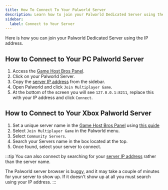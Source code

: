 ```yaml
---
title: How To Connect To Your Palworld Server
description: Learn how to join your Palworld Dedicated Server using the IP address.
sidebar:
  label: Connect to Your Server
---
```


Here is how you can join your Palworld Dedicated Server using the IP address.

## How to Connect to Your PC Palworld Server 

1. Access the [Game Host Bros Panel](https://panel.gamehostbros.com/).
2. Click on your Palworld Server.
3. Copy the [server IP address](https://www.youtube.com/watch?v=Ap7DtDF-wYg) from the sidebar.
4. Open Palworld and click `Join Multiplayer Game`.
5. At the bottom of the screen you will see `127.0.0.1:8211`, replace this with your IP address and click `Connect`.

## How to Connect to Your Xbox Palworld Server

1. Set a unique server name in the [Game Host Bros Panel](https://panel.gamehostbros.com/) using [this guide](https://guides.gamehostbros.com/games/palworld/change-server-name/)
2. Select `Join Multiplayer Game` in the Palworld menu.
3. Select `Community Servers`.
4. Search your Servers name in the box located at the top.
5. Once found, select your server to connect.

:::tip
You can also connect by searching for your [server IP address](https://www.youtube.com/watch?v=Ap7DtDF-wYg) rather than the server name.

The Palworld server browser is buggy, and it may take a couple of minutes for your server to show up. If it doesn't show up at all you must search using your IP address.
:::
